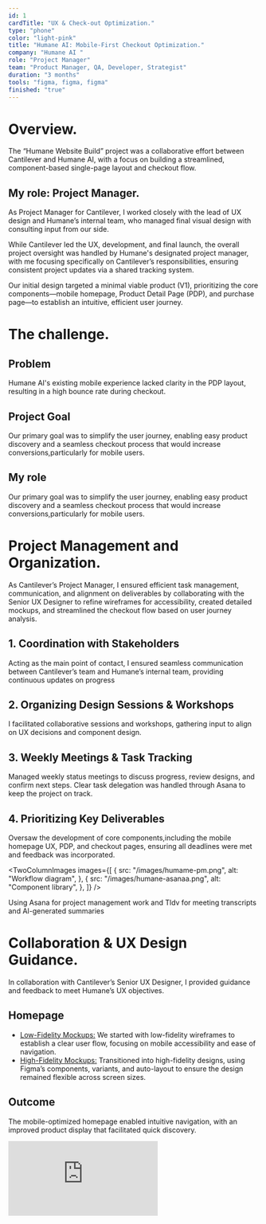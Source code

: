 ```yaml
---
id: 1
cardTitle: "UX & Check-out Optimization."
type: "phone"
color: "light-pink"
title: "Humane AI: Mobile-First Checkout Optimization."
company: "Humane AI "
role: "Project Manager"
team: "Product Manager, QA, Developer, Strategist"
duration: "3 months"
tools: "figma, figma, figma"
finished: "true"
---
```

<FullWidthImage
  src="/images/humane-main.png"
  alt="Element Bolt Dashboard Interface"
/>

# Overview.

The “Humane Website Build” project was a collaborative effort between Cantilever and Humane AI, with a focus on building a streamlined, component-based single-page layout and checkout flow.

## My role: Project Manager.

As Project Manager for Cantilever, I worked closely with the lead of UX design and Humane’s internal team, who managed final visual design with consulting input from our side. 

While Cantilever led the UX, development, and final launch, the overall project oversight was handled by Humane's designated project manager, with me focusing specifically on Cantilever’s responsibilities, ensuring consistent project updates via a shared tracking system.

Our initial design targeted a minimal viable product (V1), prioritizing the core components—mobile homepage, Product Detail Page (PDP), and purchase page—to establish an intuitive, efficient user journey.

# The challenge.

## Problem
Humane AI's existing mobile experience lacked clarity in the PDP layout, resulting in a high bounce rate during checkout.

## Project Goal
Our primary goal was to simplify the user journey, enabling easy product discovery and a seamless checkout process that would increase conversions,particularly for mobile users.

## My role
Our primary goal was to simplify the user journey, enabling easy product discovery and a seamless checkout process that would increase conversions,particularly for mobile users.

# Project Management and Organization.

As Cantilever’s Project Manager, I ensured efficient task management, communication, and alignment on deliverables by collaborating with the Senior UX Designer to refine wireframes for accessibility, created detailed mockups, and streamlined the checkout flow based on user journey analysis.

## 1. Coordination with Stakeholders
Acting as the main point of contact, I ensured seamless communication between Cantilever’s team and Humane’s internal team, providing continuous updates on progress

## 2. Organizing Design Sessions & Workshops
I facilitated collaborative sessions and workshops, gathering input to align on UX decisions and component design.

## 3. Weekly Meetings & Task Tracking
Managed weekly status meetings to discuss progress, review designs, and confirm next steps. Clear task delegation was handled through Asana to keep the project on track.

## 4. Prioritizing Key Deliverables
Oversaw the development of core components,including the mobile homepage UX, PDP, and checkout pages, ensuring all deadlines were met and feedback was incorporated.

<TwoColumnImages
  images={[
    {
      src: "/images/humame-pm.png",
      alt: "Workflow diagram",
    },
    {
      src: "/images/humane-asanaa.png",
      alt: "Component library",
    },
  ]}
/>
<Caption>
  Using Asana for project management work and Tldv for meeting transcripts and AI-generated summaries
</Caption>


# Collaboration & UX Design Guidance.

In collaboration with Cantilever’s Senior UX Designer, I provided guidance and feedback to meet Humane’s UX objectives.

## Homepage

- <u>Low-Fidelity Mockups:</u> We started with low-fidelity wireframes to establish
  a clear user flow, focusing on mobile accessibility and ease of navigation.
- <u>High-Fidelity Mockups:</u> Transitioned into high-fidelity designs, using Figma’s
  components, variants, and auto-layout to ensure the design remained flexible across
  screen sizes.

## Outcome

The mobile-optimized homepage enabled intuitive navigation, with an improved product display that facilitated quick discovery.

<div style={{ marginTop: '20px', position: 'relative', width: '100%', maxWidth: '1100px', paddingTop: '56.25%', borderRadius: '10px', overflow: 'hidden', marginLeft: 'auto', marginRight: 'auto' }}>
  <iframe 
    src="https://embed.figma.com/design/h2uduBPcH39Tdkii7Pud9v/Enric-UX-%2F-Product-Design?node-id=746-2185&embed-host=share"
    style={{ position: 'absolute', top: 0, left: 0, width: '100%', height: '100%', borderRadius: '10px' }}
    frameBorder="0"
    allowFullScreen
  />
</div>

# Product Detail & Purchase Pages (PDP and Checkout)

## Responsive Wireframes & Component-Based Design
We refined the layout of the
Product Detail Page (PDP) to improve product information clarity and ease of selection,
ensuring a consistent user experience across all screens. Both the PDP and Purchase
Page utilized component-based designs in Figma, leveraging properties and variants for
uniformity.
## Optimized Checkout Flow
For the Purchase Page, we focused on streamlining the
checkout process, especially on mobile, to reduce user friction. Interactive, responsive
wireframes showcased an optimized user journey, making it easy for developers to
implement the design seamlessly.

## Outcome
The refined PDP and Purchase Page layouts provided an intuitive, responsive
experience, enhancing both browsing and checkout usability to increase purchase completions.

<div style={{ marginTop: '20px', position: 'relative', width: '100%', maxWidth: '1100px', paddingTop: '56.25%', borderRadius: '10px', overflow: 'hidden', marginLeft: 'auto', marginRight: 'auto' }}>
  <iframe 
    src="https://embed.figma.com/design/h2uduBPcH39Tdkii7Pud9v/Enric-UX-%2F-Product-Design?node-id=751-17687&embed-host=share"
    style={{ position: 'absolute', top: 0, left: 0, width: '100%', height: '100%', borderRadius: '10px' }}
    frameBorder="0"
    allowFullScreen
  />
</div>

# Collaboration & Handoff Process.

To ensure a smooth transition from design to development:

- <u>Figma Handoff with Annotations:</u> Delivered annotated high-fidelity wireframes,
  detailing each design element for the development team.
- <u>Regular Feedback Loop:</u> Coordinated feedback sessions with both the Senior
  UX Designer and Humane’s team to align on real-time updates and business objectives
- <u>Weekly Review & Tracking:</u> Conducted weekly Asana reviews, tracking task
  completion and resolving any project blockers promptly.

# Final Outcome.

The Humane Website Build project delivered a highly optimized, user-focused design for the mobile homepage, PDP, and checkout process. By leveraging Figma’s toolkit—including components, variants, auto-layout, and design tokens—we built a flexible, scalable design system that improved both product engagement and checkout completion rates.

# Results & Impact.

- <u>+25% Conversion Rate</u>: Mobile conversion rates increased by 25% due to checkout flow improvements.
- <u>Enhanced Mobile Experience:</u> Optimized designs for mobile improved navigation
  and ease of use, creating a smoother user journey.
- <u>Improved PDP for Conversions:</u> Streamlined the PDP layout simplified product
  browsing and selection.
- <u>Higher Conversion Rates:</u> Early testing indicated increased conversions,
  attributed to the optimized purchase flow and improved mobile usability.{" "}

# Reflection & Lessons Learned.

This project reinforced the importance of iterative feedback in UX design and strengthened my ability to create mobile-first solutions that drive results. 

By maintaining organized weekly updates, structured feedback loops, and consistent stakeholder alignment, we delivered high-quality UX designs on schedule. 

Moving forward, I would continue to emphasize mobile-first design in checkout flows and homepage optimizations, especially for e-commerce-driven projects.
